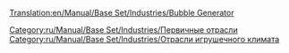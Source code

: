 [[Translation:en/Manual/Base Set/Industries/Bubble Generator]]

{{ru/Manual/Base Set/Industries/Промышленность| Изображение=en/Manual/Base Set/Industries/BubbleGenerator.png
| имя=Генератор пузырьков
| Климат=[[ru/Manual/Климат | Игрушечный]]
| Принимает=ничего
| Производит=[[ru/Manual/Base Set/Cargos/Пузырьки|Пузырьки]]
| Примечания= Не представлен в других [[ru/Manual/Климат | климатах]].
}}

[[Category:ru/Manual/Base Set/Industries/Первичные отрасли]]
[[Category:ru/Manual/Base Set/Industries/Отрасли игрушечного климата]]